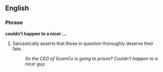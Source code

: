 ==English==

===Phrase===
'''couldn't happen to a nicer ...'''

# {{idiom}} Sarcastically asserts that those in question thoroughly deserve their fate.
#: ''So the CEO of ScamCo is going to prison?  Couldn't happen to a nicer guy.''